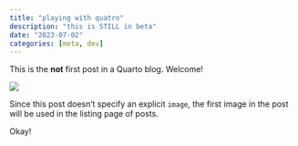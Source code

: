 ```yaml
---
title: "playing with quatro"
description: "this is STILL in beta"
date: "2023-07-02"
categories: [meta, dev]
---
```


This is the **not** first post in a Quarto blog. Welcome!

![](thumbnail.jpg)

Since this post doesn't specify an explicit `image`, the first image in the post will be used in the listing page of posts. 

Okay!
